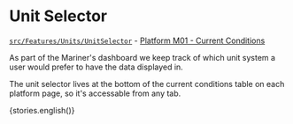 

<Meta title="Units/UnitSelector" component={UnitSelectorBase} />

# Unit Selector

[`src/Features/Units/UnitSelector`](https://github.com/gulfofmaine/Neracoos-1-Buoy-App/blob/master/src/Features/Units/UnitSelector/index.tsx) - [Platform M01 - Current Conditions](https://mariners.neracoos.org/platform/M01/)

As part of the Mariner's dashboard we keep track of which unit system a user
would prefer to have the data displayed in.

The unit selector lives at the bottom of the current conditions table
on each platform page, so it's accessable from any tab.

<Story name="English units">{stories.english()}</Story>
